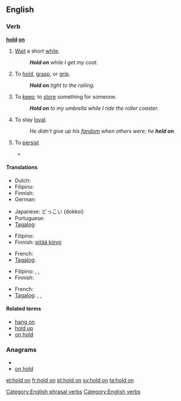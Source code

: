 ==English==

===Verb===
'''[[hold]] [[on]]'''

# {{idiomatic}} [[wait|Wait]] a short [[while]].
#: '''''Hold on''' while I get my coat.''
# To [[hold]], [[grasp]], or [[grip]].
#: '''''Hold on''' tight to the railing.''
# {{idiomatic}} To [[keep]]; to [[store]] something for someone.
#: '''''Hold on''' to my umbrella while I ride the roller coaster.''
# {{idiomatic}} To stay [[loyal]].
#: ''He didn't give up his [[fandom]] when others were; he '''held on'''''.
# {{idiomatic}} To [[persist]]
#* {{quote-news
|year=2010
|date=December 29
|author=Sam Sheringham 
|title=Liverpool 0 - 1 Wolverhampton
|work=BBC
|url=http://news.bbc.co.uk/sport1/hi/football/eng_prem/9308904.stm
|page=
|passage=That scare aside, Wolves had little trouble in holding on for their first league away win of the season and their first over the Reds since little-known striker Steve Mardenborough gave them a victory at Anfield in January 1984.}}

====Translations====
{{trans-top|wait a minute}}
* Dutch: {{t|nl|wachten}}
* Filipino: {{tø|fil|sandali}}
* Finnish: {{t+|fi|odottaa}}
* German: {{t|de|warten}}
{{trans-mid}}
* Japanese: どっこい (dokkoi)
* Portuguese: {{t|pt|esperar um pouco}}
* [[Tagalog]]: {{t+|tl|sandali|xs=Tagalog}}
{{trans-bottom}}

{{trans-top|to hold, grasp, or grip}}
* Filipino: {{tø|fil|hawak}}
* Finnish: [[pitää kiinni]]
{{trans-mid}}
* French: {{t|fr|accrocher|alt=s'accrocher}}
* [[Tagalog]]: {{t|tl|hawak|xs=Tagalog}}
{{trans-bottom}}

{{trans-top|to keep; to store something for someone}}
* Filipino: {{tø|fil|pahawak}},  {{tø|fil|pabantay}},  {{tø|fil|patago}}
* Finnish: {{t+|fi|säilyttää}}
{{trans-mid}}
* French: {{t|fr|garder}}
* [[Tagalog]]: {{t|tl|pahawak|xs=Tagalog}},  {{t|tl|pabantay|xs=Tagalog}},  {{t|tl|patago|xs=Tagalog}}
{{trans-bottom}}

{{trans-top|stay loyal}}
{{trans-mid}}
{{trans-bottom}}

====Related terms====
* [[hang on]]
* [[hold up]]
* [[on hold]]

===Anagrams===
* {{alphagram|dhlnoo}}
* [[on hold#English|on hold]]

[[Category:English phrasal verbs]]
[[Category:English verbs]]

[[et:hold on]]
[[fr:hold on]]
[[pt:hold on]]
[[sv:hold on]]
[[ta:hold on]]